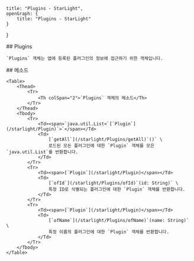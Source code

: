     title: "Plugins - StarLight",
    openGraph: {
        title: "Plugins - StarLight"
    }
}

<Section>
    ## Plugins

    `Plugins` 객체는 앱에 등록된 플러그인의 정보에 접근하기 위한 객체입니다.
</Section>
<Section>
    ## 메소드

    <Table>
        <Thead>
            <Tr>
                <Th colSpan="2">`Plugins` 객체의 메소드</Th>
            </Tr>
        </Thead>
        <Tbody>
            <Tr>
                <Td><span>`java.util.List<`[`Plugin`](/starlight/Plugin)`>`</span></Td>
                <Td>
                    [`getAll`](/starlight/Plugins/getAll)`()` \
                    로드된 모든 플러그인에 대한 `Plugin` 객체를 모은 `java.util.List`를 반환합니다.
                </Td>
            </Tr>
            <Tr>
                <Td><span>[`Plugin`](/starlight/Plugin)</span></Td>
                <Td>
                    [`ofId`](/starlight/Plugins/ofId)`(id: String)` \
                    특정 ID로 식별되는 플러그인에 대한 `Plugin` 객체를 반환합니다.
                </Td>
            </Tr>
            <Tr>
                <Td><span>[`Plugin`](/starlight/Plugin)</span></Td>
                <Td>
                    [`ofName`](/starlight/Plugins/ofName)`(name: String)` \
                    특정 이름의 플러그인에 대한 `Plugin` 객체를 반환합니다.
                </Td>
            </Tr>
        </Tbody>
    </Table>
</Section>